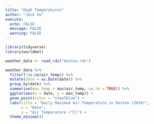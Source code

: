 ```yaml
---
title: "High Temperatures"
author: "Jack Xu"
execute:
  echo: FALSE
  message: FALSE
  warning: FALSE
---
```


```r
library(tidyverse)
library(worldmet)

weather_data <- read_rds("boston.rds")
```

```r
weather_data %>%
  filter(!is.na(air_temp)) %>%
  mutate(date = as.Date(date)) %>%
  group_by(date) %>%
  summarise(max_temp = max(air_temp, na.rm = TRUE)) %>%
  ggplot(aes(x = date, y = max_temp)) +
  geom_point(color = "steelblue") +
  labs(title = "Daily Maximum Air Temperature in Boston (2024)",
       x = "Date",
       y = "Air Temperature (°C)") +
  theme_minimal()
```
